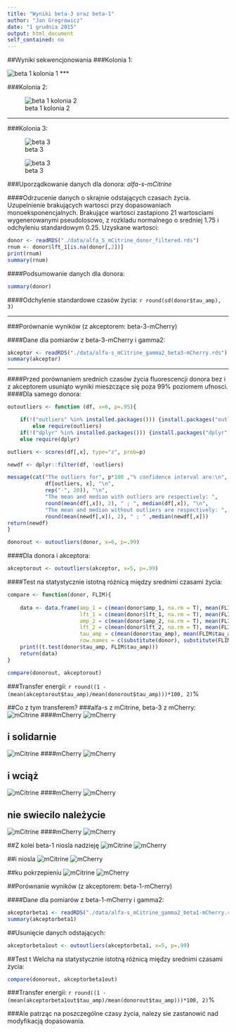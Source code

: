 ```yaml
---
title: "Wyniki beta-3 oraz beta-1"
author: "Jan Gregrowicz"
date: "1 grudnia 2015"
output: html_document
self_contained: no
---
```

##Wyniki sekwencjonowania
###Kolonia 1:

![beta 1 kolonia 1](seqbeta1kol1.png)
***

###Kolonia 2:

![beta 1 kolonia 2](seqbeta1kol2.png)


***

###Kolonia 3:

![beta 3](seqbeta3nuc.png)

![beta 3](seqbeta3.jpg)


###Uporządkowanie danych dla donora: *alfa-s-mCitrine*

####Odrzucenie danych o skrajnie odstających czasach życia. Uzupelnienie brakujących wartosci przy dopasowaniach monoeksponencjalnych. Brakujące wartosci zastapiono 21 wartosciami wygenerowanymi pseudolosowo, z rozkladu normalnego o sredniej 1.75 i odchyleniu standardowym 0.25. Uzyskane wartosci:

```r
donor <- readRDS("./data/alfa_S_mCitrine_donor_filtered.rds")
rnum <- donor$lft_1[is.na(donor[,2])]
print(rnum)
summary(rnum)
```

####Podsumowanie danych dla donora:
```r
summary(donor)
```

####Odchylenie standardowe czasów życia: `r round(sd(donor$tau_amp), 3)`

***

###Porównanie wyników (z akceptorem: beta-3-mCherry)

####Dane dla pomiarów z beta-3-mCherry i gamma2:
```r
akceptor <- readRDS("./data/alfa-s_mCitrine_gamma2_beta3-mCherry.rds")
summary(akceptor)
```
***
####Przed porównaniem srednich czasów życia fluorescencji donora bez i z akceptorem usuniąto wyniki mieszczące się poza 99% poziomem ufnosci. 
####Dla samego donora:

```r
outoutliers <- function (df, x=6, p=.95){

    if(!("outliers" %in% installed.packages())) {install.packages("outliers")}
        else require(outliers)
    if(!("dplyr" %in% installed.packages())) {install.packages("dplyr")}
    else require(dplyr)

outliers <- scores(df[,x], type="z", prob=p)

newdf <- dplyr::filter(df, !outliers)

message(cat("The outliers for", p*100 ,"% confidence interval are:\n", 
            df[outliers, x], "\n",
            rep("-", 20)), "\n", 
            "The mean and median with outliers are respectively: ", 
            round(mean(df[,x]), 2), " ; ", median(df[,x]), "\n",
            "The mean and median without outliers are respectively: ", 
            round(mean(newdf[,x]), 2), " ; " ,median(newdf[,x]))
return(newdf)
}

donorout <- outoutliers(donor, x=6, p=.99)
```

####Dla donora i akceptora:
```r
akceptorout <- outoutliers(akceptor, x=5, p=.99)
```

####Test na statystycznie istotną różnicą między srednimi czasami życia:
```r
compare <- function(donor, FLIM){
    
    data <- data.frame(amp_1 = c(mean(donor$amp_1, na.rm = T), mean(FLIM$amp_1)), 
                       lft_1 = c(mean(donor$lft_1, na.rm = T), mean(FLIM$lft_1)), 
                       amp_2 = c(mean(donor$amp_2, na.rm = T), mean(FLIM$amp_2)), 
                       lft_2 = c(mean(donor$lft_2, na.rm = T), mean(FLIM$lft_2)),
                       tau_amp = c(mean(donor$tau_amp), mean(FLIM$tau_amp)),
                       row.names = c(substitute(donor), substitute(FLIM)))
    print((t.test(donor$tau_amp, FLIM$tau_amp)))
    return(data)
}

compare(donorout, akceptorout)
```

###Transfer energii: `r round((1 - (mean(akceptorout$tau_amp)/mean(donorout$tau_amp)))*100, 2)`%

##Co z tym transferem?
###alfa-s z mCitrine, beta-3 z mCherry:
![mCitrine](beta3_1_0.jpg)
####mCherry
![mCherry](beta3_1_1.jpg)

## i solidarnie
![mCitrine](beta3_2_0.jpg)
####mCherry
![mCherry](beta3_2_1.jpg)

## i wciąż
![mCitrine](beta3_3_0.jpg)
####mCherry
![mCherry](beta3_3_1.jpg)

## nie swiecilo należycie
![mCitrine](beta3_4_0.jpg)
####mCherry
![mCherry](beta3_4_1.jpg)

##Z kolei beta-1 niosla nadzieję
![mCitrine](beta1_1_0.jpg)
![mCherry](beta1_1_1.jpg)

##i niosla
![mCitrine](beta1_2_0.jpg)
![mCherry](beta1_2_1.jpg)

##ku pokrzepieniu
![mCitrine](beta1_3_0.jpg)
![mCherry](beta1_3_1.jpg)

##Porównanie wyników (z akceptorem: beta-1-mCherry)

####Dane dla pomiarów z beta-1-mCherry i gamma2:
```r
akceptorbeta1 <- readRDS("./data/alfa-s_mCitrine_gamma2_beta1-mCherry.rds")
summary(akceptorbeta1)
```

##Usunięcie danych odstających:
```r
akceptorbeta1out <- outoutliers(akceptorbeta1, x=5, p=.99)
```

##Test t Welcha na statystycznie istotną różnicą między srednimi czasami życia:
```r
compare(donorout, akceptorbeta1out)
```

###Transfer energii: `r round((1 - (mean(akceptorbeta1out$tau_amp)/mean(donorout$tau_amp)))*100, 2)`%

###Ale patrząc na poszczególne czasy życia, nalezy sie zastanowić nad modyfikacją dopasowania.